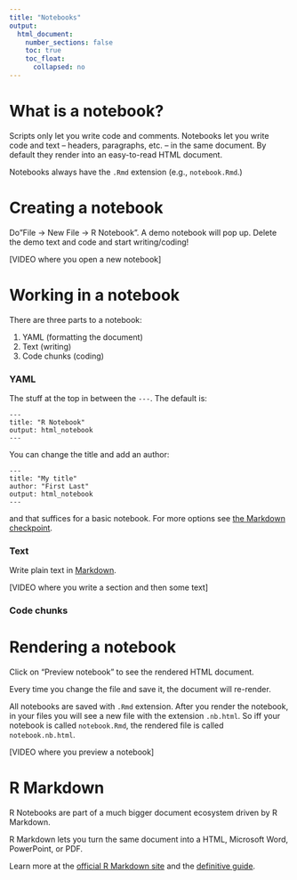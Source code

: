 ```yaml
---
title: "Notebooks"
output:
  html_document:
    number_sections: false
    toc: true
    toc_float: 
      collapsed: no
---
```


# What is a notebook? 

Scripts only let you write code and comments. Notebooks let you write code and text -- headers, paragraphs, etc. -- in the same document. By default they render into an easy-to-read HTML document. 

Notebooks always have the `.Rmd` extension (e.g., `notebook.Rmd`.)

# Creating a notebook

Do"File -> New File -> R Notebook". A demo notebook will pop up. Delete the demo text and code and start writing/coding!

[VIDEO where you open a new notebook]

# Working in a notebook

There are three parts to a notebook:

1. YAML (formatting the document)
2. Text (writing)
3. Code chunks (coding)

### YAML

The stuff at the top in between the `---`. The default is:

```
---
title: "R Notebook"
output: html_notebook
---
```

You can change the title and add an author:

```
---
title: "My title"
author: "First Last"
output: html_notebook
---
```

and that suffices for a basic notebook. For more options see [the Markdown checkpoint](https://suffolkecon.github.io/markdown.nb.html#2_YAML).


### Text

Write plain text in [Markdown](https://suffolkecon.github.io/markdown.nb.html).

[VIDEO where you write a section and then some text]

### Code chunks

# Rendering a notebook

Click on "Preview notebook" to see the rendered HTML document. 

Every time you change the file and save it, the document will re-render. 

All notebooks are saved with `.Rmd` extension. After you render the notebook, in your files you will see a new file with the extension `.nb.html`. So iff your notebook is called `notebook.Rmd`, the rendered file is called `notebook.nb.html`.

[VIDEO where you preview a notebook]

# R Markdown

R Notebooks are part of a much bigger document ecosystem driven by R Markdown. 

R Markdown lets you turn the same document into a HTML, Microsoft Word, PowerPoint, or PDF. 

Learn more at the [official R Markdown site](https://rmarkdown.rstudio.com/) and the [definitive guide](https://bookdown.org/yihui/rmarkdown/).
